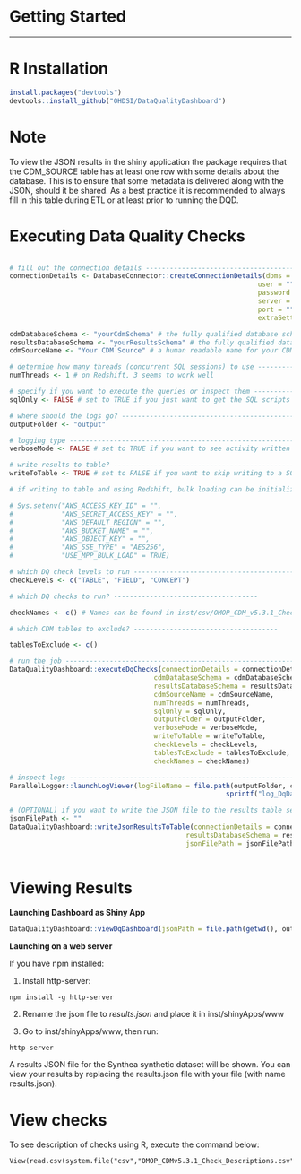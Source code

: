 # Getting Started
***

R Installation
===============

```r
install.packages("devtools")
devtools::install_github("OHDSI/DataQualityDashboard")
```

Note
=====
To view the JSON results in the shiny application the package requires that the CDM_SOURCE table has at least one row with some details about the database. This is to ensure that some metadata is delivered along with the JSON, should it be shared. As a best practice it is recommended to always fill in this table during ETL or at least prior to running the DQD. 


Executing Data Quality Checks
==============================
  ```r

# fill out the connection details -----------------------------------------------------------------------
connectionDetails <- DatabaseConnector::createConnectionDetails(dbms = "", 
                                                                user = "", 
                                                                password = "", 
                                                                server = "", 
                                                                port = "", 
                                                                extraSettings = "")

cdmDatabaseSchema <- "yourCdmSchema" # the fully qualified database schema name of the CDM
resultsDatabaseSchema <- "yourResultsSchema" # the fully qualified database schema name of the results schema (that you can write to)
cdmSourceName <- "Your CDM Source" # a human readable name for your CDM source

# determine how many threads (concurrent SQL sessions) to use ----------------------------------------
numThreads <- 1 # on Redshift, 3 seems to work well

# specify if you want to execute the queries or inspect them ------------------------------------------
sqlOnly <- FALSE # set to TRUE if you just want to get the SQL scripts and not actually run the queries

# where should the logs go? -------------------------------------------------------------------------
outputFolder <- "output"

# logging type -------------------------------------------------------------------------------------
verboseMode <- FALSE # set to TRUE if you want to see activity written to the console

# write results to table? ------------------------------------------------------------------------------
writeToTable <- TRUE # set to FALSE if you want to skip writing to a SQL table in the results schema

# if writing to table and using Redshift, bulk loading can be initialized -------------------------------

# Sys.setenv("AWS_ACCESS_KEY_ID" = "",
#            "AWS_SECRET_ACCESS_KEY" = "",
#            "AWS_DEFAULT_REGION" = "",
#            "AWS_BUCKET_NAME" = "",
#            "AWS_OBJECT_KEY" = "",
#            "AWS_SSE_TYPE" = "AES256",
#            "USE_MPP_BULK_LOAD" = TRUE)

# which DQ check levels to run -------------------------------------------------------------------
checkLevels <- c("TABLE", "FIELD", "CONCEPT")

# which DQ checks to run? ------------------------------------

checkNames <- c() # Names can be found in inst/csv/OMOP_CDM_v5.3.1_Check_Desciptions.csv

# which CDM tables to exclude? ------------------------------------

tablesToExclude <- c() 

# run the job --------------------------------------------------------------------------------------
DataQualityDashboard::executeDqChecks(connectionDetails = connectionDetails, 
                                      cdmDatabaseSchema = cdmDatabaseSchema, 
                                      resultsDatabaseSchema = resultsDatabaseSchema,
                                      cdmSourceName = cdmSourceName, 
                                      numThreads = numThreads,
                                      sqlOnly = sqlOnly, 
                                      outputFolder = outputFolder, 
                                      verboseMode = verboseMode,
                                      writeToTable = writeToTable,
                                      checkLevels = checkLevels,
                                      tablesToExclude = tablesToExclude,
                                      checkNames = checkNames)

# inspect logs ----------------------------------------------------------------------------
ParallelLogger::launchLogViewer(logFileName = file.path(outputFolder, cdmSourceName, 
                                                        sprintf("log_DqDashboard_%s.txt", cdmSourceName)))

# (OPTIONAL) if you want to write the JSON file to the results table separately -----------------------------
jsonFilePath <- ""
DataQualityDashboard::writeJsonResultsToTable(connectionDetails = connectionDetails, 
                                              resultsDatabaseSchema = resultsDatabaseSchema, 
                                              jsonFilePath = jsonFilePath)
                                              

```

Viewing Results
================

**Launching Dashboard as Shiny App**
```r
DataQualityDashboard::viewDqDashboard(jsonPath = file.path(getwd(), outputFolder, cdmSourceName, sprintf("results_%s.json", cdmSourceName)))
```

**Launching on a web server**

If you have npm installed:

1. Install http-server:

```
npm install -g http-server
```

2. Rename the json file to *results.json* and place it in inst/shinyApps/www

3. Go to inst/shinyApps/www, then run:

```
http-server
```

A results JSON file for the Synthea synthetic dataset will be shown. You can view your results by replacing the results.json file with your file (with name results.json).



View checks
===========
To see description of checks using R, execute the command below:
```
View(read.csv(system.file("csv","OMOP_CDMv5.3.1_Check_Descriptions.csv",package="DataQualityDashboard"),as.is=T))
```
